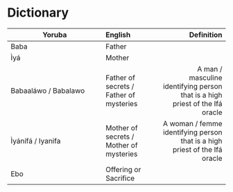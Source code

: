 # Dictionary

| Yoruba | English | Definition |
|----------|:-----|------:|
| Baba     | Father  | |
| Ìyá      | Mother  | |
| Babaaláwo / Babalawo| Father of secrets / Father of mysteries | A man / masculine identifying person that is a high priest of the Ifá oracle |
| Ìyánífá / Iyanifa | Mother of secrets / Mother of mysteries | A woman / femme identifying person that is a high priest of the Ifá oracle |
| Ebo | Offering or Sacrifice |